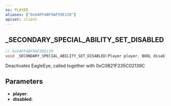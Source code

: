 ```yaml
---
ns: PLAYER
aliases: ["0x64FF4BF9AF59E139"]
apiset: client
---
```

## _SECONDARY_SPECIAL_ABILITY_SET_DISABLED

```c
// 0x64FF4BF9AF59E139
void _SECONDARY_SPECIAL_ABILITY_SET_DISABLED(Player player, BOOL disabled);
```

Deactivates EagleEye, called together with 0xC0B21F235C02139C

## Parameters
* **player**:
* **disabled**: